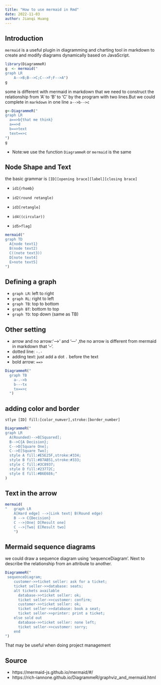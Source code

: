 ```yaml
---
title: "How to use mermaid in Rmd"
date: 2022-11-03
author: Jianqi Huang
---
```


## Introduction

`mermaid` is a useful plugin in diagramming and charting tool in markdown to create and modify diagrams dynamically based on JavaScript.


```r
library(DiagrammeR)
g  <- mermaid("
graph LR
    A-->B;B-->C;C-->F;F-->A")
g
```


some is different with mermaid in markdown that we need to construct the relationship from 'A' to 'B' to 'C' by the program with two lines.But we could complete in `markdown` in one line 
`a-->b-->c`

```r
g<-DiagrammeR("
graph LR
  a==>b{that me think}
  a==>d
  b==>text
  text==>c
")
g
```
- Note:we use the function `DiagrammeR` or `mermaid` is the same

## Node Shape and Text
the basic grammar is `[ID][opening brace][label][closing brace]
`

- `id1{rhomb}`
- `id2(round retangle)`
-	`id3[retangle]`

- `id4((circular))`
-	`id5>flag]`

```r
mermaid("
graph TD
  A{node text1}
  B(node text2)
  C((note text3))
  D[note text4]
  E>note text5]
")
```

## Defining a graph

- `graph LR`: left to right
- `graph RL`: right to left
- `graph TB`: top to bottom
- `graph BT`: bottom to top
- `graph TD`: top down (same as TB)



## Other setting

- arrow and no arrow:'-->' and '---' ,the no arrow is different from mermaid in markdown that '--'.
- dotted line: `-.-`
- adding text: just add a dot `.` before the text
- bold arrow: `==>`

```r
DiagrammeR("
  graph TB
    a-.->b
    b---tx
    tx==>c
  ")
```


## adding color and border
`stlye [ID] fill:[color_numver],stroke:[border_number]`
```r
DiagrammeR("
graph LR
  A(Rounded)-->B[Squared];
  B-->C{A Decision};
  C-->D[Square One];
  C-->E[Square Two];
  style A fill:#E5E25F,stroke:#334;
  style B fill:#87AB51,stroke:#333; 
  style C fill:#3C8937;
  style D fill:#23772C; 
  style E fill:#B6E6E6;"
)
```

  

## Text in the arrow

```r
mermaid(
"   graph LR
    A[Hard edge] -->|Link text| B(Round edge)
    B --> C{Decision} 
    C -->|One| D[Result one]
    C -->|Two| E[Result two]
    ")
```

## Mermaid sequence diagrams
we could draw a sequence diagram using 'sequenceDiagram'. Next to describe the relationship from an attribute to another.
```r
DiagrammeR("
 sequenceDiagram;
    customer->>ticket seller: ask for a ticket;
    ticket seller->>database: seats;
    alt tickets available
      database->>ticket seller: ok;
      ticket seller->>customer: confirm;
      customer->>ticket seller: ok;
      ticket seller->>database: book a seat;
      ticket seller->>printer: print a ticket;
    else sold out
      database->>ticket seller: none left;
      ticket seller->>customer: sorry;
    end
")
```
That may be useful when doing project management

## Source
- https://mermaid-js.github.io/mermaid/#/
- https://rich-iannone.github.io/DiagrammeR/graphviz_and_mermaid.html